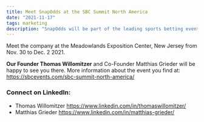 ```yaml
---
title: Meet SnapOdds at the SBC Summit North America
date: "2021-11-17"
tags: marketing
description: "SnapOdds will be part of the leading sports betting event in North America."
---
```


Meet the company at the Meadowlands Exposition Center, New Jersey from Nov. 30 to Dec. 2 2021.

**Our Founder Thomas Willomitzer** and Co-Founder Matthias Grieder will be happy to see you there.
More information about the event you find at: <a href="https://sbcevents.com/sbc-summit-north-america/#about" target="_blank">https://sbcevents.com/sbc-summit-north-america/</a>

### Connect on LinkedIn:
- Thomas Willomitzer <https://www.linkedin.com/in/thomaswillomitzer/>
- Matthias Grieder <https://www.linkedin.com/in/matthias-grieder/>
